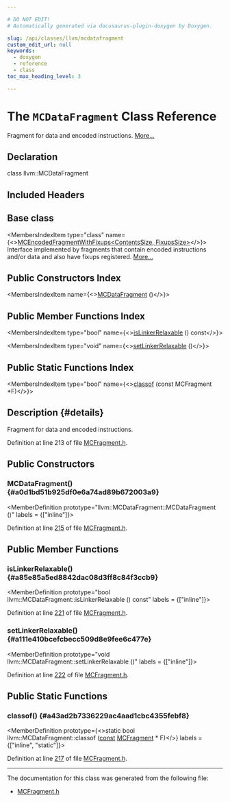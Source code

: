 ```yaml
---

# DO NOT EDIT!
# Automatically generated via docusaurus-plugin-doxygen by Doxygen.

slug: /api/classes/llvm/mcdatafragment
custom_edit_url: null
keywords:
  - doxygen
  - reference
  - class
toc_max_heading_level: 3

---
```





# The `MCDataFragment` Class Reference

<DoxygenPage pluginConfig={pluginConfig}>

Fragment for data and encoded instructions. <a href="#details">More...</a>

## Declaration

<CodeBlock>class llvm::MCDataFragment</CodeBlock>

## Included Headers

<IncludesList>
<IncludesListItem
  filePath="llvm/MC/MCFragment.h"
  permalink="/docs/api/files/include/include/llvm/include/llvm/mc/mcfragment-h"
  isLocal="true" />
</IncludesList>

## Base class

<MembersIndex>

<MembersIndexItem
  type="class"
  name={<><a href="/docs/api/classes/llvm/mcencodedfragmentwithfixups">MCEncodedFragmentWithFixups&lt;ContentsSize, FixupsSize&gt;</a></>}>
Interface implemented by fragments that contain encoded instructions and/or data and also have fixups registered. <a href="/docs/api/classes/llvm/mcencodedfragmentwithfixups/#details">More...</a>
</MembersIndexItem>

</MembersIndex>

## Public Constructors Index

<MembersIndex>

<MembersIndexItem
  name={<><a href="#a0d1bd51b925df0e6a74ad89b672003a9">MCDataFragment</a> ()</>}>
</MembersIndexItem>

</MembersIndex>

## Public Member Functions Index

<MembersIndex>

<MembersIndexItem
  type="bool"
  name={<><a href="#a85e85a5ed8842dac08d3ff8c84f3ccb9">isLinkerRelaxable</a> () const</>}>
</MembersIndexItem>

<MembersIndexItem
  type="void"
  name={<><a href="#a111e410bcefcbecc509d8e9fee6c477e">setLinkerRelaxable</a> ()</>}>
</MembersIndexItem>

</MembersIndex>

## Public Static Functions Index

<MembersIndex>

<MembersIndexItem
  type="bool"
  name={<><a href="#a43ad2b7336229ac4aad1cbc4355febf8">classof</a> (const MCFragment &#42;F)</>}>
</MembersIndexItem>

</MembersIndex>

## Description {#details}

Fragment for data and encoded instructions.

Definition at line 213 of file <a href="/docs/api/files/include/include/llvm/include/llvm/mc/mcfragment-h">MCFragment.h</a>.

<SectionDefinition>

## Public Constructors

### MCDataFragment() {#a0d1bd51b925df0e6a74ad89b672003a9}

<MemberDefinition
  prototype="llvm::MCDataFragment::MCDataFragment ()"
  labels = {["inline"]}>

Definition at line <a href="/docs/api/files/include/include/llvm/include/llvm/mc/mcfragment-h/#l00215">215</a> of file <a href="/docs/api/files/include/include/llvm/include/llvm/mc/mcfragment-h">MCFragment.h</a>.
</MemberDefinition>

</SectionDefinition>

<SectionDefinition>

## Public Member Functions

### isLinkerRelaxable() {#a85e85a5ed8842dac08d3ff8c84f3ccb9}

<MemberDefinition
  prototype="bool llvm::MCDataFragment::isLinkerRelaxable () const"
  labels = {["inline"]}>

Definition at line <a href="/docs/api/files/include/include/llvm/include/llvm/mc/mcfragment-h/#l00221">221</a> of file <a href="/docs/api/files/include/include/llvm/include/llvm/mc/mcfragment-h">MCFragment.h</a>.
</MemberDefinition>

### setLinkerRelaxable() {#a111e410bcefcbecc509d8e9fee6c477e}

<MemberDefinition
  prototype="void llvm::MCDataFragment::setLinkerRelaxable ()"
  labels = {["inline"]}>

Definition at line <a href="/docs/api/files/include/include/llvm/include/llvm/mc/mcfragment-h/#l00222">222</a> of file <a href="/docs/api/files/include/include/llvm/include/llvm/mc/mcfragment-h">MCFragment.h</a>.
</MemberDefinition>

</SectionDefinition>

<SectionDefinition>

## Public Static Functions

### classof() {#a43ad2b7336229ac4aad1cbc4355febf8}

<MemberDefinition
  prototype={<>static bool llvm::MCDataFragment::classof (<a href="/docs/api/files/lib/lib/target/lib/target/aarch64/aarch64promoteconstant-cpp/#a90f8350fecae261c25be85d38b451bff">const</a> <a href="/docs/api/classes/llvm/mcfragment">MCFragment</a> &#42; F)</>}
  labels = {["inline", "static"]}>

Definition at line <a href="/docs/api/files/include/include/llvm/include/llvm/mc/mcfragment-h/#l00217">217</a> of file <a href="/docs/api/files/include/include/llvm/include/llvm/mc/mcfragment-h">MCFragment.h</a>.
</MemberDefinition>

</SectionDefinition>

<hr/>

The documentation for this class was generated from the following file:

<ul>
<li><a href="/docs/api/files/include/include/llvm/include/llvm/mc/mcfragment-h">MCFragment.h</a></li>
</ul>

</DoxygenPage>

